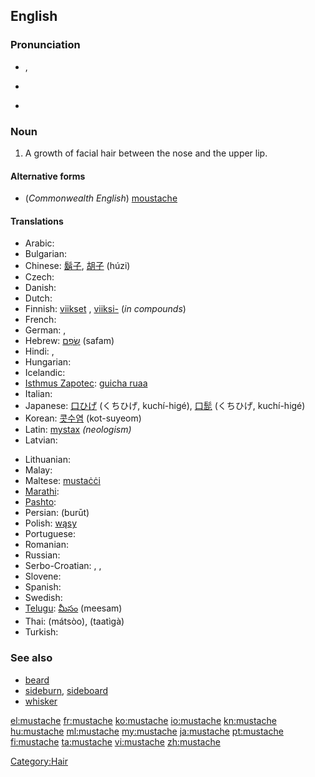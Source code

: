 ==English==

===Pronunciation===
* {{a|US}} {{IPA|/ˈmʌstæʃ/}}, {{SAMPA|/"mVst{S/}}
* {{a|RP}} {{IPA|/ˈmʊstɑːʃ/}}
* {{audio|En-us-mustache.ogg|Audio (US)}}

===Noun===
{{en-noun}}

# A growth of facial hair between the nose and the upper lip.

====Alternative forms====
* (''Commonwealth English'') [[moustache]]

====Translations====
{{trans-top|growth of facial hair between the nose and the upper lip}}
* Arabic: {{t-|ar|شارب|alt=شارِب}}
* Bulgarian: {{t+|bg|мустак}}
* Chinese: [[鬍子]], [[胡子]] (húzi)
* Czech: {{t-|cs|knír|m}}
* Danish: {{t-|da|overskæg|n}}
* Dutch: {{t+|nl|snor|f}}
* Finnish: [[viikset]] {{p}}, [[viikset|viiksi-]] (''in compounds'')
* French: {{t+|fr|moustache|f}}
* German: {{t+|de|Schnurrbart|m}}, {{t-|de|Oberlippenbart|m}}
* Hebrew: [[שפם|שָׂפָם]] (safam) {{m}}
* Hindi: {{t-|hi|मूँछ|f|tr=mūñch|xs=Hindi}},  {{t-|hi|मूछ|f|tr=mūch|xs=Hindi}}
* Hungarian: {{t+|hu|bajusz}}
* Icelandic: {{t|is|yfirvaraskegg|n}}
* [[Isthmus Zapotec]]: [[guicha ruaa]]
* Italian: {{t-|it|baffi|m|p}}
* Japanese: [[口ひげ]] (くちひげ, kuchí-higé), [[口髭]] (くちひげ, kuchí-higé)
* Korean: [[콧수염]] (kot-suyeom)
* Latin: [[mystax]] ''(neologism)''
* Latvian: {{t-|lv|ūsas|f|p|xs=Latvian}}
{{trans-mid}}
* Lithuanian: {{t-|lt|ūsai|m|p|xs=Lithuanian}}
* Malay: {{t-|ms|misai|xs=Malay}}
* Maltese: [[mustaċċi]]
* [[Marathi]]: {{t|mr|मिशी|tr=miśī|sc=Deva|xs=Marathi}}
* [[Pashto]]: {{t+|ps|برېت|m|p|tr=bret|sc=ps-Arab|xs=Pashto}}
* Persian: {{fa-Arab|[[بروت]]}} (burūt)
* Polish: [[wąsy]] {{p}}
* Portuguese: {{t+|pt|bigode|m}}
* Romanian: {{t-|ro|mustaţă|f}}
* Russian: {{t|ru|усы|m|p|tr=usý}}
* Serbo-Croatian: {{tø|sh|brk|xs=Serbo-Croatian}},  {{tø|sh|brkovi|xs=Serbo-Croatian}},  {{tø|sh|nausnice|xs=Serbo-Croatian}}
* Slovene: {{t+|sl|brki|m|p}}
* Spanish: {{t+|es|bigote|m}}
* Swedish: {{t+|sv|mustasch|c}}
* [[Telugu]]: [[మీసం]] (meesam)
* Thai: {{Thai|[[มัสสุ]]}} (mátsòo), {{Thai|[[ทาฐิกะ]]}} (taatìgà)
* Turkish: {{t+|tr|bıyık}}
{{trans-bottom}}

===See also===
* [[beard]]
* [[sideburn]], [[sideboard]]
* [[whisker]]

[[Category:Hair]]

[[el:mustache]]
[[fr:mustache]]
[[ko:mustache]]
[[io:mustache]]
[[kn:mustache]]
[[hu:mustache]]
[[ml:mustache]]
[[my:mustache]]
[[ja:mustache]]
[[pt:mustache]]
[[fi:mustache]]
[[ta:mustache]]
[[vi:mustache]]
[[zh:mustache]]